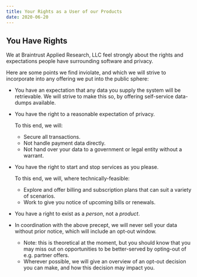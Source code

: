 ```yaml
---
title: Your Rights as a User of our Products
date: 2020-06-20
---
```


## You Have Rights

We at Braintrust Applied Research, LLC feel strongly about the rights and expectations people have surrounding software and privacy.

Here are some points we find inviolate, and which we will strive to incorporate into any offering we put into the public sphere:

* You have an expectation that any data you supply the system will be retrievable. We will strive to make this so, by offering self-service data-dumps available.
* You have the right to a reasonable expectation of privacy.

  To this end, we will:

  * Secure all transactions.
  * Not handle payment data directly.
  * Not hand over your data to a government or legal entity without a warrant.

* You have the right to start and stop services as you please.

    To this end, we will, where technically-feasible:

    * Explore and offer billing and subscription plans that can suit a variety of scenarios.
    * Work to give you notice of upcoming bills or renewals.

* You have a right to exist as a _person_, not a _product_.
* In coordination with the above precept, we will never sell your data without prior notice, which will include an opt-out window.

  * Note: this is theoretical at the moment, but you should know that you may miss out on opportunities to be better-served by opting-out of e.g. partner offers.
  * Wherever possible, we will give an overview of an opt-out decision you can make, and how this decision may impact you.
